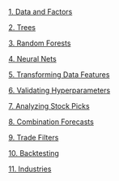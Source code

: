 [1. Data and Factors](1-data.html)

[2. Trees](3-trees.html)

[3. Random Forests](4-forests.html)

[4. Neural Nets](5-nets.html)

[5. Transforming Data Features](6-transform.html)

[6. Validating Hyperparameters](7-validation.html)

[7. Analyzing Stock Picks](8-analyzing.html)

[8. Combination Forecasts](9-combinations.html)

[9. Trade Filters](10-trading.html)

[10. Backtesting](11-backtesting.html)

[11. Industries](12-industries.html)
